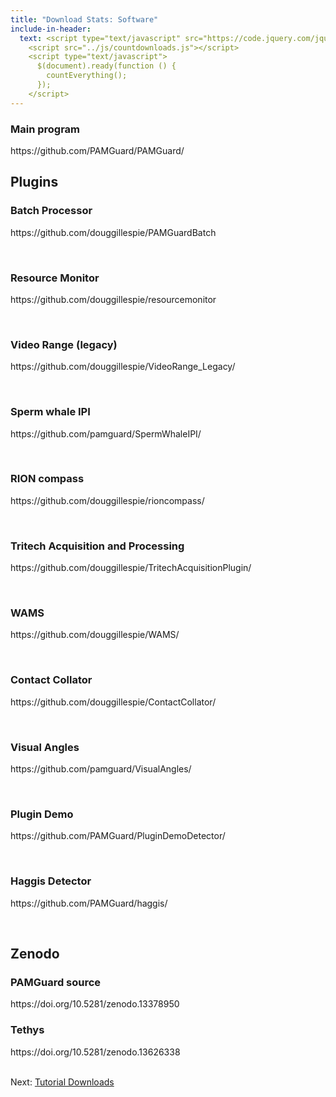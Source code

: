 ```yaml
---
title: "Download Stats: Software"
include-in-header: 
  text: <script type="text/javascript" src="https://code.jquery.com/jquery-1.7.1.min.js"></script>
    <script src="../js/countdownloads.js"></script>
    <script type="text/javascript">
      $(document).ready(function () {
        countEverything();
      });
    </script>
---
```


```{=html}
<style>
table, th, td { 
/*  width: 100%;*/
  border: 1px solid; 
  padding-left: 10px;
  padding-right: 10px;
}
</style>
```

<h3>Main program</h3>

::: pgdownload
https://github.com/PAMGuard/PAMGuard/
:::

<h2>Plugins</h2>

<h3>Batch Processor</h3>

::: pgdownload
https://github.com/douggillespie/PAMGuardBatch
:::

<br>

<h3>Resource Monitor</h3>

::: pgdownload
https://github.com/douggillespie/resourcemonitor
:::

<br>

<h3>Video Range (legacy)</h3>

::: pgdownload
https://github.com/douggillespie/VideoRange_Legacy/
:::

<br>

<h3>Sperm whale IPI</h3>

::: pgdownload
https://github.com/pamguard/SpermWhaleIPI/
:::

<br>

<h3>RION compass</h3>

::: pgdownload
https://github.com/douggillespie/rioncompass/
:::

<br>

<h3>Tritech Acquisition and Processing</h3>

::: pgdownload
https://github.com/douggillespie/TritechAcquisitionPlugin/
:::

<br>

<h3>WAMS</h3>

::: pgdownload
https://github.com/douggillespie/WAMS/
:::

<br>

<h3>Contact Collator</h3>

::: pgdownload
https://github.com/douggillespie/ContactCollator/
:::

<br>

<h3>Visual Angles</h3>

::: pgdownload
https://github.com/pamguard/VisualAngles/
:::

<br>

<h3>Plugin Demo</h3>

::: pgdownload
https://github.com/PAMGuard/PluginDemoDetector/
:::

<br>

<h3>Haggis Detector</h3>

::: pgdownload
https://github.com/PAMGuard/haggis/
:::

<br>

<h2>Zenodo</h2>

<h3>PAMGuard source</h3>

::: pgdownload
https://doi.org/10.5281/zenodo.13378950
:::

<h3>Tethys</h3>

::: pgdownload
https://doi.org/10.5281/zenodo.13626338
:::

<br> Next: [Tutorial Downloads](tutorialstats.qmd)
